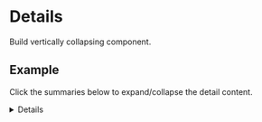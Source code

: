 

<Meta title="Components/Details/Intro" component={Details} />

# Details

Build vertically collapsing component.

## Example

Click the summaries below to expand/collapse the detail content.

<Canvas>
  <Details
    data={[
      {
        key: 'key1',
        title: 'Summary 1',
        children: <h2>This is Summary content</h2>,
        className: '',
      },
      {
        key: 'key2',
        title: 'Summary 2',
        children: <h2>This is Summary content 2</h2>,
      },
      {
        key: 'key3',
        title: 'Summary 3',
        children: <h2>This is Summary content as well 3</h2>,
      },
    ]}
  />
</Canvas>

## Available Props

The list is autogenerated based on the array of `detailData` in the `data` prop.

The general structure of `data` is defined as follows:

```js
data = [{
  key: string;
  title: string;
  children: ReactNode;
  className?: string;
}]
```

The `<Details>` component accepts all of the default props for the `details` HTML element in addition to the ones in the table below.

More info about the HTML element:<br/>
https://developer.mozilla.org/en-US/docs/Web/API/HTMLDetailsElement

<ArgsTable component="Details" />
